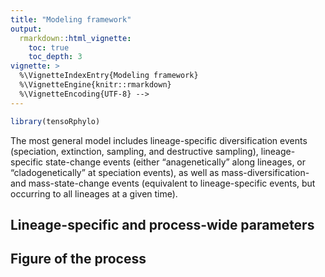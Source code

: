 ```yaml
---
title: "Modeling framework"
output:
  rmarkdown::html_vignette:
    toc: true
    toc_depth: 3
vignette: >
  %\VignetteIndexEntry{Modeling framework}
  %\VignetteEngine{knitr::rmarkdown}
  %\VignetteEncoding{UTF-8} -->
---
```


```r
library(tensoRphylo)
```

The most general model includes lineage-specific diversification events (speciation, extinction, sampling, and destructive sampling), lineage-specific state-change events (either "anagenetically" along lineages, or "cladogenetically" at speciation events), as well as mass-diversification- and mass-state-change events (equivalent to lineage-specific events, but occurring to all lineages at a given time).

## Lineage-specific and process-wide parameters

## Figure of the process
